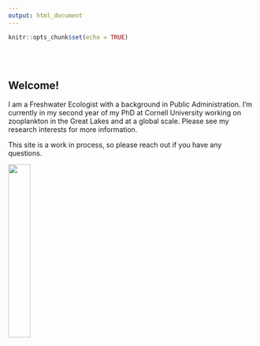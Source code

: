 ```yaml
---
output: html_document
---
```


```r
knitr::opts_chunk$set(echo = TRUE)
```

<br>
<br>

## Welcome! 

I am a Freshwater Ecologist with a background in Public Administration. I'm currently in my second year of my PhD at Cornell University working on zooplankton in the Great Lakes and at a global scale. Please see my research interests for more information.


This site is a work in process, so please reach out if you have any questions.


![](IMG_20190717_155036743_HDR.jpg){width=30%}